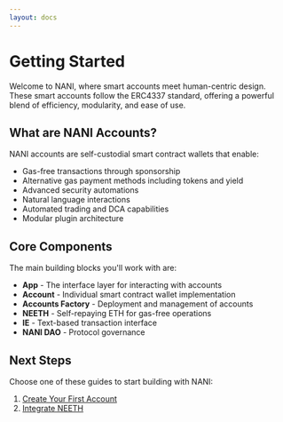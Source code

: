 ```yaml
---
layout: docs
---
```


# Getting Started

Welcome to NANI, where smart accounts meet human-centric design. These smart accounts follow the ERC4337 standard, offering a powerful blend of efficiency, modularity, and ease of use.

## What are NANI Accounts?

NANI accounts are self-custodial smart contract wallets that enable:

- Gas-free transactions through sponsorship
- Alternative gas payment methods including tokens and yield
- Advanced security automations
- Natural language interactions
- Automated trading and DCA capabilities
- Modular plugin architecture

## Core Components

The main building blocks you'll work with are:

- **App** - The interface layer for interacting with accounts
- **Account** - Individual smart contract wallet implementation
- **Accounts Factory** - Deployment and management of accounts
- **NEETH** - Self-repaying ETH for gas-free operations
- **IE** - Text-based transaction interface
- **NANI DAO** - Protocol governance

## Next Steps

Choose one of these guides to start building with NANI:

1. [Create Your First Account](./create-account.mdx)
2. [Integrate NEETH](./neeth.mdx)
